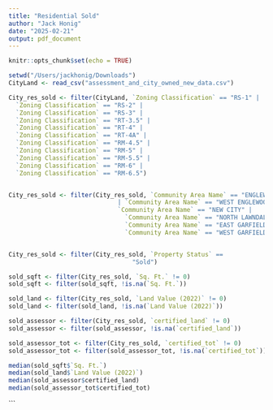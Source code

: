 ```yaml
---
title: "Residential Sold"
author: "Jack Honig"
date: "2025-02-21"
output: pdf_document
---
```


```r
knitr::opts_chunk$set(echo = TRUE)
```

```r
setwd("/Users/jackhonig/Downloads")
CityLand <- read_csv("assessment_and_city_owned_new_data.csv")

City_res_sold <- filter(CityLand, `Zoning Classification` == "RS-1" |
  `Zoning Classification` == "RS-2" |
  `Zoning Classification` == "RS-3" |
  `Zoning Classification` == "RT-3.5" |
  `Zoning Classification` == "RT-4" |
  `Zoning Classification` == "RT-4A" |
  `Zoning Classification` == "RM-4.5" |
  `Zoning Classification` == "RM-5" |
  `Zoning Classification` == "RM-5.5" |
  `Zoning Classification` == "RM-6" |
  `Zoning Classification` == "RM-6.5")


City_res_sold <- filter(City_res_sold, `Community Area Name` == "ENGLEWOOD"
                              | `Community Area Name` == "WEST ENGLEWOOD" | 
                              `Community Area Name` == "NEW CITY" |
                                `Community Area Name` == "NORTH LAWNDALE" | 
                                `Community Area Name` == "EAST GARFIELD PARK" | 
                                `Community Area Name` == "WEST GARFIELD PARK")


City_res_sold <- filter(City_res_sold, `Property Status` == 
                                  "Sold")

sold_sqft <- filter(City_res_sold, `Sq. Ft.` != 0)
sold_sqft <- filter(sold_sqft, !is.na(`Sq. Ft.`))

sold_land <- filter(City_res_sold, `Land Value (2022)` != 0)
sold_land <- filter(sold_land, !is.na(`Land Value (2022)`))

sold_assessor <- filter(City_res_sold, `certified_land` != 0)
sold_assessor <- filter(sold_assessor, !is.na(`certified_land`))

sold_assessor_tot <- filter(City_res_sold, `certified_tot` != 0)
sold_assessor_tot <- filter(sold_assessor_tot, !is.na(`certified_tot`))

median(sold_sqft$`Sq. Ft.`)
median(sold_land$`Land Value (2022)`)
median(sold_assessor$certified_land)
median(sold_assessor_tot$certified_tot)

```
```
